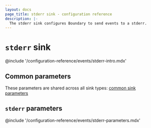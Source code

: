 ```yaml
---
layout: docs
page_title: stderr sink - configuration reference
description: |-
  The stderr sink configures Boundary to send events to a stderr.
---
```


# `stderr` sink

@include '/configuration-reference/events/stderr-intro.mdx'

## Common parameters

These parameters are shared across all sink types: [common sink parameters](/boundary/docs/monitor/events/common)

## `stderr` parameters

@include '/configuration-reference/events/stderr-parameters.mdx'